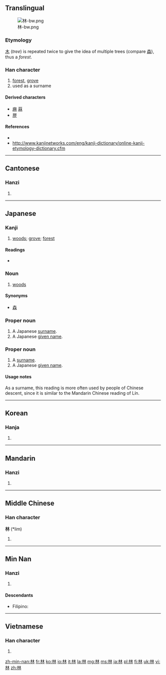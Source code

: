 ==Translingual==
[[File:林-bw.png|thumb]]
===Etymology===
[[木]] (''tree'') is repeated twice to give the idea of multiple trees (compare [[森]]), thus a ''forest''.

===Han character===
{{Han char|rn=75|rad=木|as=04|sn=8|four=4499<sub>0</sub>|canj=木木 (DD)|ids=⿰[[木]][[木]]}}

# [[forest]], [[grove]]
# used as a surname

====Derived characters====
* [[麻]] [[菻]]
* [[歴]] {{qualifier|in Japanese shinjitai}}

====References====
* {{Han ref|kx=0516.050|dkj=14551|dj=0903.190|hdz=21164.070|uh=6797|ud=26519|bh=AA4C|bd=43596}}
* http://www.kanjinetworks.com/eng/kanji-dictionary/online-kanji-etymology-dictionary.cfm

----

==Cantonese==

===Hanzi===
{{yue-hanzi|jyut=lam4|y=làhm}}<!--need tone number for Yale-->

# {{defn|lang=yue|sort=木04}}

----

==Japanese==

===Kanji===
{{ja-kanji|grade=1|rs=木04}}

# [[woods]]; [[grove]]; [[forest]]

====Readings====
* {{ja-readings|on=[[りん]] (rin)|kun=[[はやし]] (hayashi)}}

===Noun===
{{ja-noun|k|hira=はやし|rom=hayashi}}

# [[woods]]

====Synonyms====
* [[森]]

===Proper noun===
{{ja-noun|k|hira=はやし|rom=Hayashi}}

# A Japanese [[surname]].
# A Japanese [[given name]].

===Proper noun===
{{ja-noun|k|hira=りん|rom=Rin}}

# A [[surname]].
# A Japanese [[given name]].

====Usage notes====
As a surname, this reading is more often used by people of Chinese descent, since it is similar to the Mandarin Chinese reading of Lín.

----

==Korean==

===Hanja===
{{ko-hanja|hangeul=림>임|eumhun=수풀|rv=rim>im|mr=rim>im|y=lim>im}}

# {{defn|lang=ko|sort=木04}}

----

==Mandarin==

===Hanzi===
{{cmn-hanzi|pin=[[lín]] ([[lin2]])|wg=lin<sup>2</sup>|y=lin<sup>2</sup>}}

# {{defn|lang=cmn|sort=木04}}

----

==Middle Chinese==

===Han character===
'''林''' (*lim)<!--asterisk indicates that this character appears more than four times in the Tang Dynasty corpus of literature-->

# {{defn|Middle Chinese|sort=木04}}

----

==Min Nan==

===Hanzi===
{{nan-hanzi|poj=Lîm}}

# {{defn|lang=nan}}

====Descendants====
* {{context|Hokkien dialect}} Filipino: {{l|fil|Lim}}

----

==Vietnamese==

===Han character===
{{vi-hantu|lâm|rs=木04}}

# {{defn|lang=vi|sort=木04}}

[[zh-min-nan:林]]
[[fr:林]]
[[ko:林]]
[[io:林]]
[[it:林]]
[[la:林]]
[[mg:林]]
[[ms:林]]
[[ja:林]]
[[pl:林]]
[[fi:林]]
[[uk:林]]
[[vi:林]]
[[zh:林]]
